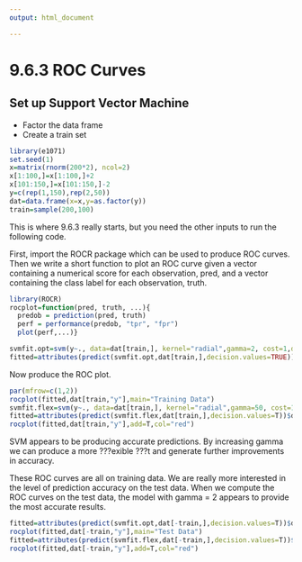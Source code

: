 ---
output: html_document

---

# 9.6.3 ROC Curves

## Set up Support Vector Machine


*   Factor the data frame
*   Create a train set

```{r message=FALSE}
library(e1071)
set.seed(1)
x=matrix(rnorm(200*2), ncol=2)
x[1:100,]=x[1:100,]+2
x[101:150,]=x[101:150,]-2
y=c(rep(1,150),rep(2,50))
dat=data.frame(x=x,y=as.factor(y))
train=sample(200,100)
```



This is where 9.6.3 really starts, but you need the other inputs to run the following code. 

First, import the ROCR package which can be used to produce ROC curves. Then we write a short function to plot an ROC curve given a vector containing a numerical score for each observation, pred, and a vector containing the class label for each observation, truth.

```{r}
library(ROCR)
rocplot=function(pred, truth, ...){
  predob = prediction(pred, truth)
  perf = performance(predob, "tpr", "fpr")
  plot(perf,...)}

svmfit.opt=svm(y~., data=dat[train,], kernel="radial",gamma=2, cost=1,decision.values=T)
fitted=attributes(predict(svmfit.opt,dat[train,],decision.values=TRUE))$decision.values
```



Now produce the ROC plot.
```{r}
par(mfrow=c(1,2))
rocplot(fitted,dat[train,"y"],main="Training Data")
svmfit.flex=svm(y~., data=dat[train,], kernel="radial",gamma=50, cost=1, decision.values=T)
fitted=attributes(predict(svmfit.flex,dat[train,],decision.values=T))$decision.values
rocplot(fitted,dat[train,"y"],add=T,col="red")
```



SVM appears to be producing accurate predictions. By increasing gamma we can produce a more ???exible ???t and generate further improvements in accuracy.

These ROC curves are all on training data. We are really more interested in the level of prediction accuracy on the test data. When we compute the ROC curves on the test data, the model with gamma = 2 appears to provide the most accurate results.

```{r}
fitted=attributes(predict(svmfit.opt,dat[-train,],decision.values=T))$decision.values
rocplot(fitted,dat[-train,"y"],main="Test Data")
fitted=attributes(predict(svmfit.flex,dat[-train,],decision.values=T))$decision.values
rocplot(fitted,dat[-train,"y"],add=T,col="red")
```



